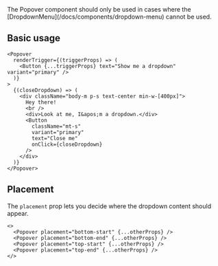 

<Callout className="mt-m" title="Usage" variant="warning">
  The Popover component should only be used in cases where the
  [DropdownMenu](/docs/components/dropdown-menu) cannot be used.
</Callout>

## Basic usage

<Preview>
  <DemoPopover />
</Preview>

```tsx sandbox
<Popover
  renderTrigger={(triggerProps) => (
    <Button {...triggerProps} text="Show me a dropdown" variant="primary" />
  )}
>
  {(closeDropdown) => (
    <div className="body-m p-s text-center min-w-[400px]">
      Hey there!
      <br />
      <div>Look at me, I&apos;m a dropdown.</div>
      <Button
        className="mt-s"
        variant="primary"
        text="Close me"
        onClick={closeDropdown}
      />
    </div>
  )}
</Popover>
```

## Placement

The `placement` prop lets you decide where the dropdown content should appear.

<Preview>
  <DemoPopover placement="bottom-start" />
  <DemoPopover placement="bottom-end" />
  <DemoPopover placement="top-start" />
  <DemoPopover placement="top-end" />
</Preview>

```tsx
<>
  <Popover placement="bottom-start" {...otherProps} />
  <Popover placement="bottom-end" {...otherProps} />
  <Popover placement="top-start" {...otherProps} />
  <Popover placement="top-end" {...otherProps} />
</>
```
